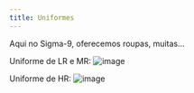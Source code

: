 ```yaml
---
title: Uniformes
---
```



Aqui no Sigma-9, oferecemos roupas, muitas...

Uniforme de LR e MR:
![image](https://cdn.discordapp.com/attachments/1072101347471659010/1080797569640321035/image.png)



Uniforme de HR:
![image](https://cdn.discordapp.com/attachments/1072101347471659010/1080798008976879667/image.png)
